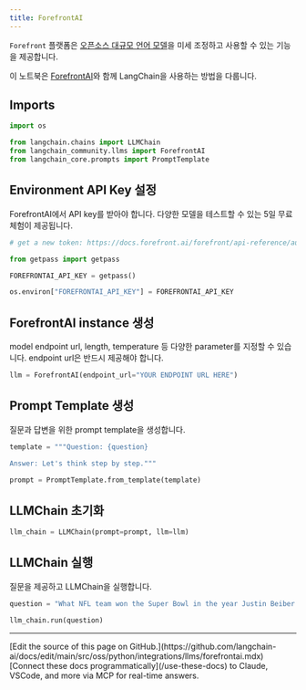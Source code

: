 ```yaml
---
title: ForefrontAI
---
```


`Forefront` 플랫폼은 [오픈소스 대규모 언어 모델](https://docs.forefront.ai/get-started/models)을 미세 조정하고 사용할 수 있는 기능을 제공합니다.

이 노트북은 [ForefrontAI](https://www.forefront.ai/)와 함께 LangChain을 사용하는 방법을 다룹니다.

## Imports

```python
import os

from langchain.chains import LLMChain
from langchain_community.llms import ForefrontAI
from langchain_core.prompts import PromptTemplate
```

## Environment API Key 설정

ForefrontAI에서 API key를 받아야 합니다. 다양한 모델을 테스트할 수 있는 5일 무료 체험이 제공됩니다.

```python
# get a new token: https://docs.forefront.ai/forefront/api-reference/authentication

from getpass import getpass

FOREFRONTAI_API_KEY = getpass()
```

```python
os.environ["FOREFRONTAI_API_KEY"] = FOREFRONTAI_API_KEY
```

## ForefrontAI instance 생성

model endpoint url, length, temperature 등 다양한 parameter를 지정할 수 있습니다. endpoint url은 반드시 제공해야 합니다.

```python
llm = ForefrontAI(endpoint_url="YOUR ENDPOINT URL HERE")
```

## Prompt Template 생성

질문과 답변을 위한 prompt template을 생성합니다.

```python
template = """Question: {question}

Answer: Let's think step by step."""

prompt = PromptTemplate.from_template(template)
```

## LLMChain 초기화

```python
llm_chain = LLMChain(prompt=prompt, llm=llm)
```

## LLMChain 실행

질문을 제공하고 LLMChain을 실행합니다.

```python
question = "What NFL team won the Super Bowl in the year Justin Beiber was born?"

llm_chain.run(question)
```

---

<Callout icon="pen-to-square" iconType="regular">
    [Edit the source of this page on GitHub.](https://github.com/langchain-ai/docs/edit/main/src/oss/python/integrations/llms/forefrontai.mdx)
</Callout>
<Tip icon="terminal" iconType="regular">
    [Connect these docs programmatically](/use-these-docs) to Claude, VSCode, and more via MCP for    real-time answers.
</Tip>
